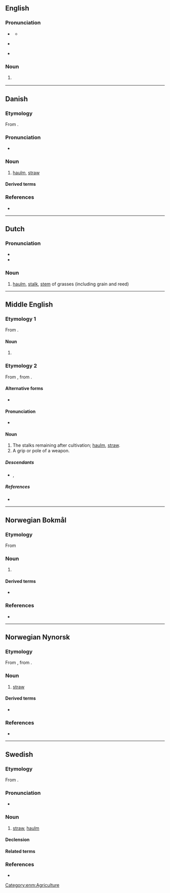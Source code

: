 {{also|Halm}}
==English==

===Pronunciation===
* {{a|UK}} {{IPA|en|/hɔːm/}}
** {{audio|en|LL-Q1860 (eng)-Vealhurl-halm.wav|Audio (UK)}}
* {{a|US}} {{IPA|en|/hɔm/}}
* {{rhymes|en|ɔːm|s=1}}

===Noun===
{{en-noun|~}}

# {{lb|en|botany}} {{alternative spelling of|en|haulm}}

----

==Danish==
{{wikipedia|lang=da}}

===Etymology===
From {{der|da|non|halmr}}.

===Pronunciation===
* {{IPA|da|/halm/|[halˀm]}}

===Noun===
{{da-noun|en|-}}

# [[haulm]], [[straw]]

====Derived terms====
{{der3|da|halmafbrænding|halmballe|halmknippe|halmkrans|halmloft|halmmadras|halmmåtte|halmstak|halmvisk|hvedehalm|langhalm|overskudshalm|sengehalm|halmstrå|græshalm|halmbuk|halmhus|halmfyr}}

===References===
* {{R:DDO}}

----

==Dutch==

===Pronunciation===
* {{rhymes|nl|ɑlm|s=1}}
* {{audio|nl|Nl-halm.ogg|Audio}}

===Noun===
{{nl-noun|m|-en|halmpje}}

# [[haulm]], [[stalk]], [[stem]] of grasses (including grain and reed)

----

==Middle English==

===Etymology 1===
From {{inh|enm|ang|helm}}.

====Noun====
{{head|enm|noun}}

# {{alt form|enm|helm}}

===Etymology 2===
From {{inh|enm|ang|healm}}, from {{inh|enm|gem-pro|*halmaz}}.

====Alternative forms====
* {{alter|enm|healm|helme|halme|holme}}

====Pronunciation====
* {{IPA|enm|/halm/}}

====Noun====
{{enm-noun|helmes}}

# The stalks remaining after cultivation; [[haulm]], [[straw]].
# A grip or pole of a weapon.

=====Descendants=====
* {{desc|en|haulm}}, {{l|en|halm}}

=====References=====
* {{R:MED Online|entry=halm |pos=n |id=MED19855 |accessdate=2018-07-18}}

[[Category:enm:Agriculture]]

----

==Norwegian Bokmål==
{{wikipedia|lang=no}}

===Etymology===
From {{der|nb|non|halmr}}

===Noun===
{{head|nb|noun|g=m|definite singular|halmen}}

# {{l|en|straw}}

====Derived terms====
* {{l|nb|halmtak}}

===References===
* {{R:The Bokmål Dictionary}}

----

==Norwegian Nynorsk==
{{wikipedia|lang=nn}}

===Etymology===
From {{der|nn|non|halmr}}, from {{der|nn|gem-pro|*halmaz}}.

===Noun===
{{nn-noun-mu}}

# {{lb|is|collective}} [[straw]]

====Derived terms====
* {{l|nn|halmtak}}

===References===
* {{R:The Nynorsk Dictionary}}

----

==Swedish==

===Etymology===
From {{der|sv|non|halmr}}.

===Pronunciation===
* {{audio|sv|Sv-halm.ogg|Audio}}

===Noun===
{{sv-noun|c}}

# [[straw]], [[haulm]]

====Declension====
{{sv-noun-unc-irreg-c|2=halmen}}

====Related terms====
{{rel4|sv
|halma
|halmbal
|halmbolster
|halmbädd
|halmfläta
|halmflätning
|halmfärgad
|halmgul
|halmhatt
|halmhylsa
|halmig
|halmkärve
|halmmadrass
|halmmatta
|halmpress
|halmrep
|halmsko
|halmslöjd
|halmstack
|Halmstad
|Halmstadsbo
|Halmstadslax
|halmstrå
|halmtak
|halmtäckning
|halmtäckt
|halmviska
|sänghalm
|ärthalm}}

===References===
* {{R:svenska.se|saol}}